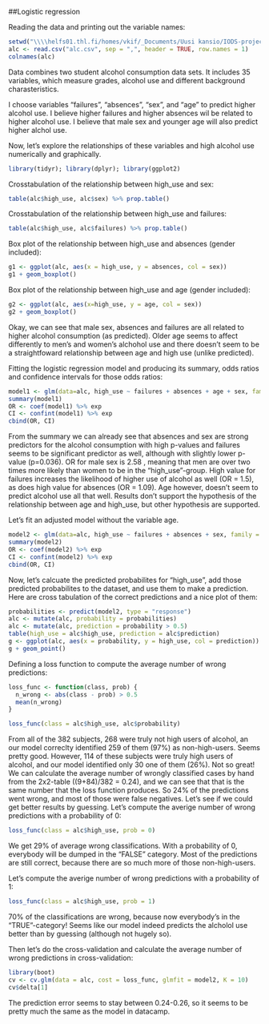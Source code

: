 ##Logistic regression

Reading the data and printing out the variable names:
```r
setwd("\\\\helfs01.thl.fi/homes/vkif/_Documents/Uusi kansio/IODS-project/data")
alc <- read.csv("alc.csv", sep = ",", header = TRUE, row.names = 1)
colnames(alc)
```

Data combines two student alcohol consumption data sets. It includes 35 variables, which measure grades, alcohol use and different background charasteristics.

I choose variables "failures", "absences", "sex", and "age" to predict higher alcohol use. I believe higher failures and higher absences wil be related to higher alcohol use. I believe that male sex and younger age will also predict higher alchol use.

Now, let's explore the relationships of these variables and high alcohol use numerically and graphically.

```r
library(tidyr); library(dplyr); library(ggplot2)
```

Crosstabulation of the relationship between high_use and sex:
```r
table(alc$high_use, alc$sex) %>% prop.table()
```

Crosstabulation of the relationship between high_use and failures:
```r
table(alc$high_use, alc$failures) %>% prop.table()
```

Box plot of the relationship between high_use and absences (gender included):
```r
g1 <- ggplot(alc, aes(x = high_use, y = absences, col = sex))
g1 + geom_boxplot()
```

Box plot of the relationship between high_use and age (gender included):
```r
g2 <- ggplot(alc, aes(x=high_use, y = age, col = sex))
g2 + geom_boxplot()
```

Okay, we can see that male sex, absences and failures are all related to higher alcohol consumption (as predicted). Older age seems to affect differently to men's and women's alchohol use and there doesn't seem to be a straightfoward relationship between age and high use (unlike predicted).

Fitting the logistic regression model and producing its summary, odds ratios and confidence intervals for those odds ratios:
```r
model1 <- glm(data=alc, high_use ~ failures + absences + age + sex, family = "binomial")
summary(model1)
OR <- coef(model1) %>% exp
CI <- confint(model1) %>% exp
cbind(OR, CI)
```

From the summary we can already see that absences and sex are strong predictors
for the alcohol consumption with high p-values and failures seems to be significant
predictor as well, although with slightly lower p-value (p=0.036). OR for male sex is
2.58 , meaning that men are over two times more likely than women to be in the
"high_use"-group. High value for failures increases the likelihood of higher use of
alcohol as well (OR = 1.5), as does high value for absences (OR = 1.09). Age however, doesn't seem to predict alcohol use all that well. Results don't support the hypothesis of the relationship between age and high_use, but other hypothesis are supported.

Let's fit an adjusted model without the variable age.
```r
model2 <- glm(data=alc, high_use ~ failures + absences + sex, family = "binomial")
summary(model2)
OR <- coef(model2) %>% exp
CI <- confint(model2) %>% exp
cbind(OR, CI)
```


Now, let's calcuate the predicted probabilites for "high_use", add those predicted
probabilites to the dataset, and use them to make a prediction.
Here are cross tabulation of the correct predictions and a nice plot of them:
```r
probabilities <- predict(model2, type = "response")
alc <- mutate(alc, probability = probabilities)
alc <- mutate(alc, prediction = probability > 0.5)
table(high_use = alc$high_use, prediction = alc$prediction)
g <- ggplot(alc, aes(x = probability, y = high_use, col = prediction))
g + geom_point()
```

Defining a loss function to compute the average number of wrong predictions:
```r
loss_func <- function(class, prob) {
  n_wrong <- abs(class - prob) > 0.5
  mean(n_wrong)
}

loss_func(class = alc$high_use, alc$probability)
```

From all of the 382 subjects, 268 were truly not high users of alcohol, an our model correclty identified 259 of them (97%) as non-high-users. Seems pretty good. However, 114 of these subjects were truly high users of alcohol, and our model identified only 30 one of them (26%). Not so great! We can calculate the average number of wrongly classified cases by hand from the 2x2-table ((9+84)/382 = 0.24), and we can see that that is the same number that the loss function produces. So 24% of the predictions went wrong, and most of those were false negatives. Let's see if we could get better results by guessing. Let's compute the averige number of wrong predictions with a probability of 0:
```r
loss_func(class = alc$high_use, prob = 0)
```
We get 29% of average wrong classifications. With a probability of 0, everybody will be dumped in the "FALSE" category. Most of the predictions are still correct, because there are so much more of those non-high-users.

Let's compute the averige number of wrong predictions with a probability of 1:
```r
loss_func(class = alc$high_use, prob = 1)
```

70% of the classifications are wrong, because now everybody's in the "TRUE"-category! Seems like our model indeed predicts the alcholol use better than by guessing (although not hugely so).

Then let's do the cross-validation and calculate the average number of wrong predictions in cross-validation:

```r
library(boot)
cv <- cv.glm(data = alc, cost = loss_func, glmfit = model2, K = 10)
cv$delta[1]
```

The prediction error seems to stay between 0.24-0.26, so it seems to be pretty much the same as the model in datacamp.







